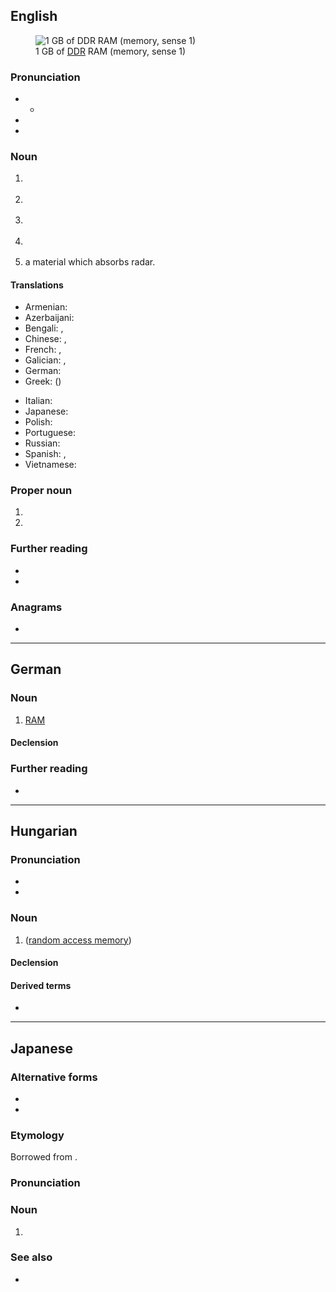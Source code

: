 {{also|ram|Ram|rám|râm|Râm|rắm}}

==English==
[[File:DDR RAM-2.jpg|thumb|right|1 GB of [[DDR]] RAM (memory, sense 1)]]

===Pronunciation===
* {{IPA|en|/ɹæm/}}
** {{audio|en|en-us-ram.ogg|Audio (US)}}
* {{rhymes|en|æm|s=1}}
* {{homophones|en|ram}}

===Noun===
{{en-noun}}

# {{lb|en|electronics|computing}} {{acronym of|en|random access memory|random-access memory}}
#: {{hypo|en|NVRAM|SRAM|DRAM|SDRAM|FRAM|MRAM}}
#: {{cot|en|ROM|flash memory|bubble memory|core memory|WORM}}
# {{lb|en|computer science}} {{acronym of|en|[[random-access]] [[machine]]}}
#: {{cot|en|PRAM}}
# {{lb|en|project management}} {{acronym of|en|[[responsibility]] [[assignment]] [[matrix]]}}
# {{lb|en|risk management}} {{acronym of|en|[[reliability]] [[availability]] [[maintainability]]}}
# {{lb|en|military}} {{acronym of|en|[[radar]]-[[absorbent]] [[material]]|dot=,}} a material which absorbs radar.

====Translations====
{{trans-top-also|random access memory|random access memory}}
* Armenian: {{t|hy|ՕՀՍ|sc=Armn}}
* Azerbaijani: {{t|az|ƏYQ}}
* Bengali: {{t|bn|র‌্যান্ডম অ্যাকসেস মেমরি|sc=Beng}}, {{t|bn|র‌্যাম|sc=Beng}}
* Chinese: {{t+|zh|内存|sc=Hani}}, {{t+|zh|記憶體|sc=Hani}}
* French: {{t+|fr|RAM|f}}, {{t|fr|mémoire RAM|f}}
* Galician: {{t|gl|RAM|f}}, {{t|gl|memoria RAM|f}}
* German: {{t+|de|RAM|m|n}}
* Greek: {{t|el|ΜΤΠ|f}} ({{t+|el|μνήμη τυχαίας προσπέλασης|f}})
{{trans-mid}}
* Italian: {{t+|it|memoria|f}}
* Japanese: {{t|ja|RAM|tr=ramu|sc=Jpan}}
* Polish: {{t+|pl|RAM|m}}
* Portuguese: {{t|pt|memória RAM|f}}
* Russian: {{t+|ru|ОЗУ}}
* Spanish: {{t+|es|RAM|f}}, {{t|es|memoria RAM|f}}
* Vietnamese: {{t|vi|bộ nhớ}}
{{trans-bottom}}

===Proper noun===
{{en-proper noun}}

# {{init of|en|{{w|Royal Academy of Music}}}}
# {{init of|en|{{w|Rise Above Movement}}}}

===Further reading===
* {{pedia|random-access memory}}
* {{pedia|random-access machine}}

===Anagrams===
* {{anagrams|en|a=amr|-mar-|AMR|ARM|Arm|Arm.|MAR|MRA|Mar|Mar.|RMA|arm|mar|mar-}}

----

==German==

===Noun===
{{de-noun|n|g2=m|RAMs|gen2=RAM|RAMs}}

# {{lb|de|computing}} [[#English|RAM]]
#: {{syn|de|Arbeitsspeicher}}

====Declension====
{{de-decl-noun-n|(s)|s}}

===Further reading===
* {{R:Duden}}

----

==Hungarian==

===Pronunciation===
* {{hu-IPA|ram}}
* {{rhymes|hu|ɒm|s=1}}

===Noun===
{{hu-noun|-ok}}

# {{lb|hu|electronics|computing}} {{l|en|RAM}} ([[random access memory]])

====Declension====
{{hu-infl-nom|RAM-o|o|v=m}}{{hu-pos-otok|RAM-|j|jai}}

====Derived terms====
* {{l|hu|RAM-os}}

----

==Japanese==

===Alternative forms===
* {{ja-r|ランダム アクセス メモリ}}
* {{ja-r|ランダム アクセス メモリー}}

===Etymology===
Borrowed from {{bor|ja|en|RAM}}.

===Pronunciation===
{{ja-pron|ラム|acc=1}}

===Noun===
{{ja-noun|ラム}}

# {{lb|ja|electronics|computing}} {{l|en|RAM}}

===See also===
* {{ja-r|ROM|ロム}}